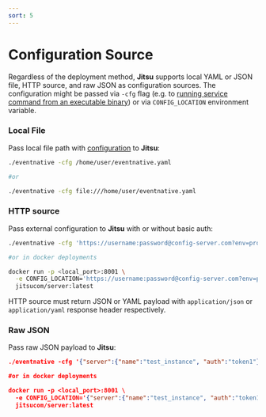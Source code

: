 ```yaml
---
sort: 5
---
```


# Configuration Source


Regardless of the deployment method, **Jitsu** supports local YAML or JSON file, HTTP source, and raw JSON as configuration sources. The configuration might be passed via `-cfg` flag (e.g. to [running service command from an executable binary](/docs/deployment/build-from-sources#run-eventnative)) or via `CONFIG_LOCATION` environment variable.

### Local File

Pass local file path with [configuration](/docs/configuration) to **Jitsu**:

```bash
./eventnative -cfg /home/user/eventnative.yaml

#or

./eventnative -cfg file:///home/user/eventnative.yaml
```

### HTTP source

Pass external configuration to **Jitsu** with or without basic auth:

```bash
./eventnative -cfg 'https://username:password@config-server.com?env=prod'

#or in docker deployments

docker run -p <local_port>:8001 \
  -e CONFIG_LOCATION='https://username:password@config-server.com?env=prod' \
  jitsucom/server:latest
```

<Hint>
    HTTP source must return JSON or YAML payload with <code inline="true">application/json</code> or <code inline="true">application/yaml</code> response header respectively.
</Hint>

### Raw JSON

Pass raw JSON payload to **Jitsu**:

```json
./eventnative -cfg '{"server":{"name":"test_instance", "auth":"token1"}}'

#or in docker deployments

docker run -p <local_port>:8001 \
  -e CONFIG_LOCATION='{"server":{"name":"test_instance", "auth":"token1"}}' \
  jitsucom/server:latest
```